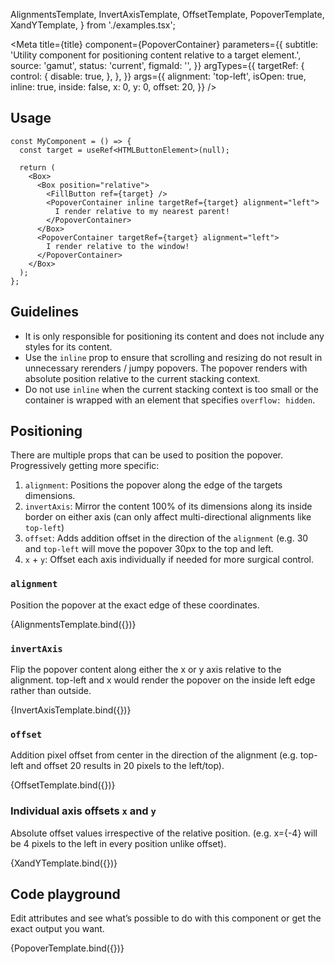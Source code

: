 

  AlignmentsTemplate,
  InvertAxisTemplate,
  OffsetTemplate,
  PopoverTemplate,
  XandYTemplate,
} from './examples.tsx';

<Meta
  title={title}
  component={PopoverContainer}
  parameters={{
    subtitle:
      'Utility component for positioning content relative to a target element.',
    source: 'gamut',
    status: 'current',
    figmaId: '',
  }}
  argTypes={{
    targetRef: {
      control: {
        disable: true,
      },
    },
  }}
  args={{
    alignment: 'top-left',
    isOpen: true,
    inline: true,
    inside: false,
    x: 0,
    y: 0,
    offset: 20,
  }}
/>

## Usage

```tsx
const MyComponent = () => {
  const target = useRef<HTMLButtonElement>(null);

  return (
    <Box>
      <Box position="relative">
        <FillButton ref={target} />
        <PopoverContainer inline targetRef={target} alignment="left">
          I render relative to my nearest parent!
        </PopoverContainer>
      </Box>
      <PopoverContainer targetRef={target} alignment="left">
        I render relative to the window!
      </PopoverContainer>
    </Box>
  );
};
```

## Guidelines

- It is only responsible for positioning its content and does not include any styles for its content.
- Use the `inline` prop to ensure that scrolling and resizing do not result in unnecessary rerenders / jumpy popovers. The popover renders with absolute position relative to the current stacking context.
- Do not use `inline` when the current stacking context is too small or the container is wrapped with an element that specifies `overflow: hidden`.

## Positioning

There are multiple props that can be used to position the popover. Progressively getting more specific:

1. `alignment`: Positions the popover along the edge of the targets dimensions.
2. `invertAxis`: Mirror the content 100% of its dimensions along its inside border on either axis (can only affect multi-directional alignments like `top-left`)
3. `offset`: Adds addition offset in the direction of the `alignment` (e.g. 30 and `top-left` will move the popover 30px to the top and left.
4. `x` + `y`: Offset each axis individually if needed for more surgical control.

### `alignment`

Position the popover at the exact edge of these coordinates.

<Canvas>
  <Story name="Alignment">{AlignmentsTemplate.bind({})}</Story>
</Canvas>

### `invertAxis`

Flip the popover content along either the x or y axis relative to the alignment. top-left and x would render the popover on the inside left edge rather than outside.

<Canvas>
  <Story name="Invert Axis">{InvertAxisTemplate.bind({})}</Story>
</Canvas>

### `offset`

Addition pixel offset from center in the direction of the alignment (e.g. top-left and offset 20 results in 20 pixels to the left/top).

<Canvas>
  <Story name="Offset" args={{ offset: 50 }}>
    {OffsetTemplate.bind({})}
  </Story>
</Canvas>

### Individual axis offsets `x` and `y`

Absolute offset values irrespective of the relative position. (e.g. x={-4} will be 4 pixels to the left in every position unlike offset).

<Canvas>
  <Story name="X and Y" args={{ x: -50, y: -50, offset: 0 }}>
    {XandYTemplate.bind({})}
  </Story>
</Canvas>

## Code playground

Edit attributes and see what’s possible to do with this component or get the exact output you want.

<Canvas>
  <Story name="Popover">{PopoverTemplate.bind({})}</Story>
</Canvas>

<PropsTable story="Popover" />
